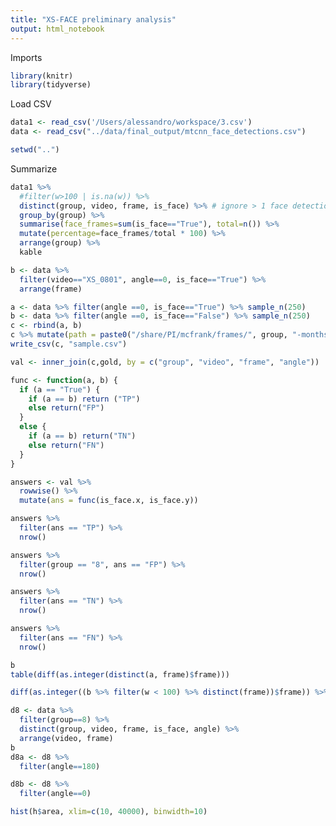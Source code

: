 ```yaml
---
title: "XS-FACE preliminary analysis"
output: html_notebook
---
```


Imports
```r
library(knitr)
library(tidyverse)
```

Load CSV
```r
data1 <- read_csv('/Users/alessandro/workspace/3.csv')
data <- read_csv("../data/final_output/mtcnn_face_detections.csv")
```

```r
setwd("..")
```

Summarize
```r
data1 %>%
  #filter(w>100 | is.na(w)) %>%
  distinct(group, video, frame, is_face) %>% # ignore > 1 face detections
  group_by(group) %>%
  summarise(face_frames=sum(is_face=="True"), total=n()) %>%
  mutate(percentage=face_frames/total * 100) %>%
  arrange(group) %>%
  kable
```


```r
b <- data %>%
  filter(video=="XS_0801", angle==0, is_face=="True") %>%
  arrange(frame) 

```

```r
a <- data %>% filter(angle ==0, is_face=="True") %>% sample_n(250)
b <- data %>% filter(angle ==0, is_face=="False") %>% sample_n(250)
c <- rbind(a, b)
c %>% mutate(path = paste0("/share/PI/mcfrank/frames/", group, "-months/", video, "/image-",frame,".jpg"))
write_csv(c, "sample.csv")
```

```r
val <- inner_join(c,gold, by = c("group", "video", "frame", "angle"))

```

```r
func <- function(a, b) {
  if (a == "True") {
    if (a == b) return ("TP")
    else return("FP")
  }
  else {
    if (a == b) return("TN")
    else return("FN")
  }
}
```

```r
answers <- val %>%
  rowwise() %>%
  mutate(ans = func(is_face.x, is_face.y))
```

```r
answers %>% 
  filter(ans == "TP") %>%
  nrow()
```

```r
answers %>% 
  filter(group == "8", ans == "FP") %>%
  nrow()
```

```r
answers %>% 
  filter(ans == "TN") %>%
  nrow()
```

```r
answers %>% 
  filter(ans == "FN") %>%
  nrow()
```

```r
b
table(diff(as.integer(distinct(a, frame)$frame)))
```

```r
diff(as.integer((b %>% filter(w < 100) %>% distinct(frame))$frame)) %>% table
```



```r
d8 <- data %>% 
  filter(group==8) %>%
  distinct(group, video, frame, is_face, angle) %>% 
  arrange(video, frame)
b
d8a <- d8 %>% 
  filter(angle==180)

d8b <- d8 %>%
  filter(angle==0)

hist(h$area, xlim=c(10, 40000), binwidth=10)
```

